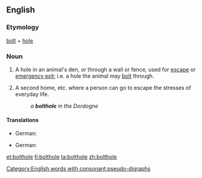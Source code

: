 {{also|bolt-hole}}
==English==

===Etymology===
[[bolt]] + [[hole]]

===Noun===
{{en-noun|head=[[bolt]][[hole]]}}

# A hole in an animal's den, or through a wall or fence, used for [[escape]] or [[emergency exit]]; i.e. a hole the animal may [[bolt]] through.
# {{lb|en|figurative}} A second home, etc. where a person can go to escape the stresses of everyday life.
#: ''a '''bolthole''' in the Dordogne''

====Translations====
{{trans-top|hole used for escape}}
* German: {{t+|de|Schlupfloch|n}}
{{trans-mid}}
{{trans-bottom}}
{{trans-top|second home}}
* German: {{t+|de|Unterschlupf|m}}
{{trans-mid}}
{{trans-bottom}}

[[Category:English words with consonant pseudo-digraphs]]
[[et:bolthole]]
[[fi:bolthole]]
[[ta:bolthole]]
[[zh:bolthole]]